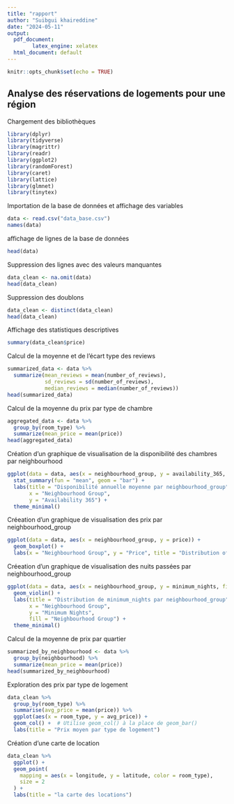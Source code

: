 ```yaml
---
title: "rapport"
author: "Suibgui khaireddine"
date: "2024-05-11"
output:
  pdf_document:
        latex_engine: xelatex
  html_document: default
---
```


```r
knitr::opts_chunk$set(echo = TRUE)
```

## Analyse des réservations de logements pour une région 

Chargement des bibliothèques 

```r
library(dplyr)
library(tidyverse)
library(magrittr)
library(readr)
library(ggplot2)
library(randomForest)
library(caret)
library(lattice)
library(glmnet)
library(tinytex)
```

Importation de la base de données et affichage des variables

```r
data <- read.csv("data_base.csv")
names(data)
```

affichage de lignes de la base de données

```r
head(data)

```

Suppression des lignes avec des valeurs manquantes

```r
data_clean <- na.omit(data)
head(data_clean)

```

Suppression des doublons

```r
data_clean <- distinct(data_clean)
head(data_clean)
```

Affichage des statistiques descriptives

```r
summary(data_clean$price)

```


Calcul de la moyenne et de l'écart type des reviews

```r
summarized_data <- data %>%
  summarize(mean_reviews = mean(number_of_reviews),
            sd_reviews = sd(number_of_reviews),
            median_reviews = median(number_of_reviews))
head(summarized_data)
```

Calcul de la moyenne du prix par type de chambre

```r
aggregated_data <- data %>%
  group_by(room_type) %>%
  summarize(mean_price = mean(price))
head(aggregated_data)
```

Création d'un graphique de visualisation de la disponibilité des chambres par neighbourhood

```r
ggplot(data = data, aes(x = neighbourhood_group, y = availability_365, fill = neighbourhood_group)) +
  stat_summary(fun = "mean", geom = "bar") +
  labs(title = "Disponibilité annuelle moyenne par neighbourhood_group",
       x = "Neighbourhood Group",
       y = "Availability 365") +
  theme_minimal()
```


Créeation d'un graphique de visualisation des prix par neighbourhood_group


```r

ggplot(data = data, aes(x = neighbourhood_group, y = price)) +
  geom_boxplot() +
  labs(x = "Neighbourhood Group", y = "Price", title = "Distribution of Prices by Neighbourhood Group")

```

Créeation d'un graphique de visualisation des nuits passées par neighbourhood_group


```r
ggplot(data = data, aes(x = neighbourhood_group, y = minimum_nights, fill = neighbourhood_group)) +
  geom_violin() +
  labs(title = "Distribution de minimum_nights par neighbourhood_group",
       x = "Neighbourhood Group",
       y = "Minimum Nights",
       fill = "Neighbourhood Group") +
  theme_minimal()
```


Calcul de la moyenne de prix par quartier

```r
summarized_by_neighbourhood <- data %>%
  group_by(neighbourhood) %>%
  summarize(mean_price = mean(price))
head(summarized_by_neighbourhood)
```

Exploration des prix par type de logement

```r
data_clean %>%
  group_by(room_type) %>%
  summarise(avg_price = mean(price)) %>%
  ggplot(aes(x = room_type, y = avg_price)) +
  geom_col() +  # Utilise geom_col() à la place de geom_bar()
  labs(title = "Prix moyen par type de logement")
```

Création d'une carte de location 

```r
data_clean %>%
  ggplot() +
  geom_point(
    mapping = aes(x = longitude, y = latitude, color = room_type),
    size = 2
  ) +
  labs(title = "la carte des locations")
```











